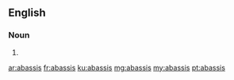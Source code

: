 ==English==

===Noun===
{{head|en|noun plural form}}

# {{plural of|abassi|lang=en}}

[[ar:abassis]]
[[fr:abassis]]
[[ku:abassis]]
[[mg:abassis]]
[[my:abassis]]
[[pt:abassis]]